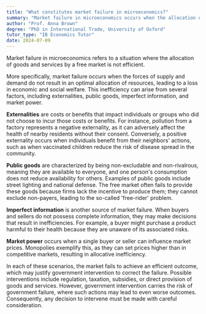 ```yaml
---
title: "What constitutes market failure in microeconomics?"
summary: "Market failure in microeconomics occurs when the allocation of goods and services by a free market is not efficient."
author: "Prof. Anna Brown"
degree: "PhD in International Trade, University of Oxford"
tutor_type: "IB Economics Tutor"
date: 2024-07-09
---
```


Market failure in microeconomics refers to a situation where the allocation of goods and services by a free market is not efficient.

More specifically, market failure occurs when the forces of supply and demand do not result in an optimal allocation of resources, leading to a loss in economic and social welfare. This inefficiency can arise from several factors, including externalities, public goods, imperfect information, and market power.

**Externalities** are costs or benefits that impact individuals or groups who did not choose to incur those costs or benefits. For instance, pollution from a factory represents a negative externality, as it can adversely affect the health of nearby residents without their consent. Conversely, a positive externality occurs when individuals benefit from their neighbors' actions, such as when vaccinated children reduce the risk of disease spread in the community.

**Public goods** are characterized by being non-excludable and non-rivalrous, meaning they are available to everyone, and one person's consumption does not reduce availability for others. Examples of public goods include street lighting and national defense. The free market often fails to provide these goods because firms lack the incentive to produce them; they cannot exclude non-payers, leading to the so-called 'free-rider' problem.

**Imperfect information** is another source of market failure. When buyers and sellers do not possess complete information, they may make decisions that result in inefficiencies. For example, a buyer might purchase a product harmful to their health because they are unaware of its associated risks.

**Market power** occurs when a single buyer or seller can influence market prices. Monopolies exemplify this, as they can set prices higher than in competitive markets, resulting in allocative inefficiency.

In each of these scenarios, the market fails to achieve an efficient outcome, which may justify government intervention to correct the failure. Possible interventions include regulation, taxation, subsidies, or direct provision of goods and services. However, government intervention carries the risk of government failure, where such actions may lead to even worse outcomes. Consequently, any decision to intervene must be made with careful consideration.
    